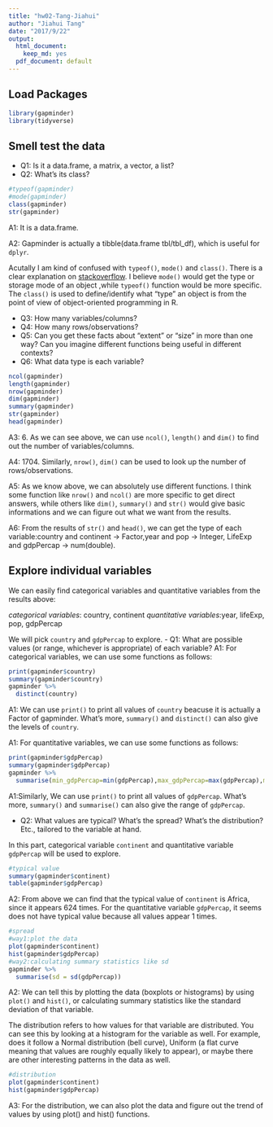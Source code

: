 ```yaml
---
title: "hw02-Tang-Jiahui"
author: "Jiahui Tang"
date: "2017/9/22"
output:
  html_document:
    keep_md: yes
  pdf_document: default
---
```

## Load Packages

```r
library(gapminder)
library(tidyverse)
```

## Smell test the data

- Q1: Is it a data.frame, a matrix, a vector, a list?
- Q2: What’s its class?
```r
#typeof(gapminder)
#mode(gapminder)
class(gapminder)
str(gapminder)
```
  A1: It is a data.frame.
 
  A2: Gapminder is actually a tibble(data.frame tbl/tbl_df), which is useful for `dplyr`. 

Acutally I am kind of confused with `typeof()`, `mode()` and `class()`. There is a clear explanation on [stackoverflow](https://stackoverflow.com/questions/8855589/a-comprehensive-survey-of-the-types-of-things-in-r-mode-and-class-and-type). I believe  `mode()` would  get  the type or storage mode of an object ,while `typeof()` function would be more specific. The `class()` is used to define/identify what "type" an object is from the point of view of object-oriented programming in R.

- Q3: How many variables/columns?
- Q4: How many rows/observations?
- Q5: Can you get these facts about “extent” or “size” in more than one way? Can you imagine different functions being useful in different contexts?
- Q6: What data type is each variable?
```r
ncol(gapminder)
length(gapminder)
nrow(gapminder)
dim(gapminder)
summary(gapminder)
str(gapminder)
head(gapminder)
```
  A3: 6. As we can see above, we can use `ncol()`, `length()` and `dim()` to find out the number of variables/columns.
 
  A4: 1704. Similarly, `nrow()`, `dim()` can be used to look up the number of rows/observations.
 
  A5: As we know above, we can absolutely use different functions. I think some function like `nrow()` and `ncol()` are more specific to get direct answers, while others like `dim()`, `summary()` and `str()` would give basic informations and we can figure out what we want from the results.
 
  A6: From the results of `str()` and `head()`, we can get the type of each variable:country and continent -> Factor,year and pop -> Integer, LifeExp and gdpPercap -> num(double).
 
## Explore individual variables

We can easily find categorical variables and quantitative variables from the results above:

*categorical variables*: country, continent
*quantitative variables*:year, lifeExp, pop, gdpPercap

We will pick `country` and `gdpPercap` to explore.
- Q1: What are possible values (or range, whichever is appropriate) of each variable?
  A1: For categorical variables, we can use some functions as follows:
```r
print(gapminder$country)
summary(gapminder$country)
gapminder %>% 
  distinct(country)
```
  A1: We can use `print()` to print all values of `country` beacuse it is actually a Factor of gapminder. What's more, `summary()` and `distinct()` can also give the levels of `country`.

  A1: For quantitative variables, we can use some functions as follows:
```r
print(gapminder$gdpPercap)
summary(gapminder$gdpPercap)
gapminder %>% 
  summarise(min_gdpPercap=min(gdpPercap),max_gdpPercap=max(gdpPercap),mean_gdpPercap=mean(gdpPercap))
```
  A1:Similarly, We can use `print()` to print all values of `gdpPercap`. What's more, `summary()` and `summarise()` can also give the range of `gdpPercap`.
  
- Q2: What values are typical? What’s the spread? What’s the distribution? Etc., tailored to the variable at hand.

In this part, categorical variable `continent` and quantitative variable `gdpPercap` will be used to explore.
```r
#typical value
summary(gapminder$continent)
table(gapminder$gdpPercap)
```
  A2: From above we can find that the typical value of `continent` is Africa, since it appears 624 times. For the quantitative variable `gdpPercap`, it seems does not have typical value because all values appear 1 times.
  
```r
#spread
#way1:plot the data
plot(gapminder$continent)
hist(gapminder$gdpPercap)
#way2:calculating summary statistics like sd
gapminder %>% 
  summarise(sd = sd(gdpPercap))
```
  A2: We can tell this by plotting the data (boxplots or histograms) by using `plot()` and `hist()`, or calculating summary statistics like the standard deviation of that variable.
  
  The distribution refers to how values for that variable are distributed. You can see this by looking at a histogram for the variable as well. For example, does it follow a Normal distribution (bell curve), Uniform (a flat curve meaning that values are roughly equally likely to appear), or maybe there are other interesting patterns in the data as well.
```r
#distribution
plot(gapminder$continent)
hist(gapminder$gdpPercap)
```
  
  A3: For the distribution, we can also plot the data and figure out the trend of values by using plot() and hist() functions.